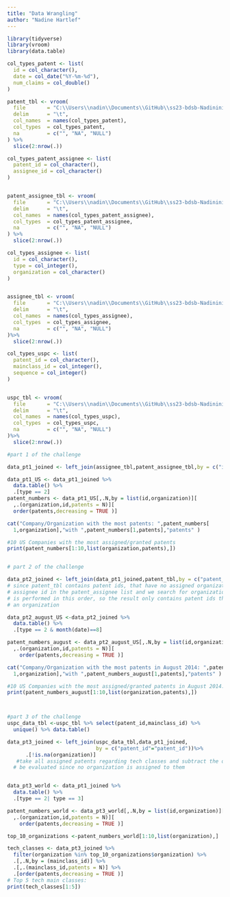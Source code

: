 ```yaml
---
title: "Data Wrangling"
author: "Nadine Hartlef"
---
```


```r
library(tidyverse)
library(vroom)
library(data.table)

col_types_patent <- list(
  id = col_character(),
  date = col_date("%Y-%m-%d"),
  num_claims = col_double()
)

patent_tbl <- vroom(
  file       = "C:\\Users\\nadin\\Documents\\GitHub\\ss23-bdsb-Nadinini\\content\\01_journal\\Patent_data\\patent.tsv", 
  delim      = "\t", 
  col_names  = names(col_types_patent),
  col_types  = col_types_patent,
  na         = c("", "NA", "NULL")
) %>%
  slice(2:nrow(.))

col_types_patent_assignee <- list(
  patent_id = col_character(),
  assignee_id = col_character()
)


patent_assignee_tbl <- vroom(
  file       = "C:\\Users\\nadin\\Documents\\GitHub\\ss23-bdsb-Nadinini\\content\\01_journal\\Patent_data\\patent_assignee.tsv", 
  delim      = "\t", 
  col_names  = names(col_types_patent_assignee),
  col_types  = col_types_patent_assignee,
  na         = c("", "NA", "NULL")
) %>%
  slice(2:nrow(.))

col_types_assignee <- list(
  id = col_character(),
  type = col_integer(),
  organization = col_character()
)


assignee_tbl <- vroom(
  file       = "C:\\Users\\nadin\\Documents\\GitHub\\ss23-bdsb-Nadinini\\content\\01_journal\\Patent_data\\assignee.tsv", 
  delim      = "\t", 
  col_names  = names(col_types_assignee),
  col_types  = col_types_assignee,
  na         = c("", "NA", "NULL")
)%>%
  slice(2:nrow(.))

col_types_uspc <- list(
  patent_id = col_character(),
  mainclass_id = col_integer(),
  sequence = col_integer()
)


uspc_tbl <- vroom(
  file       = "C:\\Users\\nadin\\Documents\\GitHub\\ss23-bdsb-Nadinini\\content\\01_journal\\Patent_data\\uspc.tsv", 
  delim      = "\t", 
  col_names  = names(col_types_uspc),
  col_types  = col_types_uspc,
  na         = c("", "NA", "NULL")
)%>%
  slice(2:nrow(.))

#part 1 of the challenge

data_pt1_joined <- left_join(assignee_tbl,patent_assignee_tbl,by = c("id"="assignee_id"))

data_pt1_US <- data_pt1_joined %>%
  data.table() %>%
  .[type == 2]
patent_numbers <- data_pt1_US[,.N,by = list(id,organization)][
  ,.(organization,id,patents = N)][
  order(patents,decreasing = TRUE )]

cat("Company/Organization with the most patents: ",patent_numbers[
  1,organization],"with ",patent_numbers[1,patents],"patents" )

#10 US Companies with the most assigned/granted patents
print(patent_numbers[1:10,list(organization,patents),])


# part 2 of the challenge

data_pt2_joined <- left_join(data_pt1_joined,patent_tbl,by = c("patent_id"="id"))
# since patent_tbl contains patent ids, that have no assigned organization or matching
# assignee id in the patent_assignee list and we search for organizations, left_join()
# is performed in this order, so the result only contains patent ids that are assigned to 
# an organization

data_pt2_august_US <-data_pt2_joined %>%
  data.table() %>%
  .[type == 2 & month(date)==8]

patent_numbers_august <- data_pt2_august_US[,.N,by = list(id,organization)][
  ,.(organization,id,patents = N)][
    order(patents,decreasing = TRUE )]

cat("Company/Organization with the most patents in August 2014: ",patent_numbers_august[
  1,organization],"with ",patent_numbers_august[1,patents],"patents" )

#10 US Companies with the most assigned/granted patents in August 2014:
print(patent_numbers_august[1:10,list(organization,patents),])



#part 3 of the challenge
uspc_data_tbl <-uspc_tbl %>% select(patent_id,mainclass_id) %>%
  unique() %>% data.table()

data_pt3_joined <- left_join(uspc_data_tbl,data_pt1_joined,
                             by = c("patent_id"="patent_id"))%>%
      .[!is.na(organization)]
   #take all assigned patents regarding tech classes and subtract the ones that cannot
  # be evaluated since no organization is assigned to them


data_pt3_world <- data_pt1_joined %>%
  data.table() %>%
  .[type == 2| type == 3]

patent_numbers_world <- data_pt3_world[,.N,by = list(id,organization)][
  ,.(organization,id,patents = N)][
    order(patents,decreasing = TRUE )]

top_10_organizations <-patent_numbers_world[1:10,list(organization),]

tech_classes <- data_pt3_joined %>% 
  filter(organization %in% top_10_organizations$organization) %>%
  .[,.N,by = (mainclass_id)] %>%
  .[,.(mainclass_id,patents = N)] %>%
  .[order(patents,decreasing = TRUE )] 
# Top 5 tech main classes:
print(tech_classes[1:5])
```
